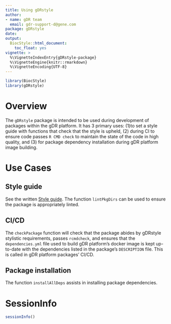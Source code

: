 ```yaml
---
title: Using gDRstyle
author:
- name: gDR team
  email: gdr-support-d@gene.com
package: gDRstyle
date: 
output:
  BiocStyle::html_document:
    toc_float: yes
vignette: >
  %\VignetteIndexEntry{gDRstyle-package}
  %\VignetteEngine{knitr::rmarkdown}
  %\VignetteEncoding{UTF-8}
---
```


```r
library(BiocStyle)
library(gDRstyle)
```

# Overview

The `gDRstyle` package is intended to be used during development of packages 
within the gDR platform. It has 3 primary uses: (1)to set a style guide with 
functions that check that the style is upheld, (2) during CI to ensure code 
passes `R CMD check` to maintain the state of the code in high quality, and (3) 
for package dependency installation during gDR platform image building.

# Use Cases

## Style guide
See the written [Style guide](https://gdrplatform.github.io/gDRstyle/articles/style_guide.html). 
The function `lintPkgDirs` can be used to ensure the package is appropriately 
linted. 

## CI/CD
The `checkPackage` function will check that the package abides by gDRstyle 
stylistic requirements, passes `rcmdcheck`, and ensures that the 
`dependencies.yml` file used to build gDR platform's docker image is kept 
up-to-date with the dependencies listed in the package's `DESCRIPTION` file. 
This is called in gDR platform packages' CI/CD. 

## Package installation
The function `installAllDeps` assists in installing package dependencies.  

# SessionInfo {-}

```r
sessionInfo()
```
